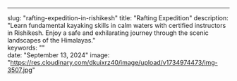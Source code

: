 ---

slug: "rafting-expedition-in-rishikesh"
title: "Rafting Expedition"
description: "Learn fundamental kayaking skills in calm waters with certified instructors in Rishikesh. Enjoy a safe and exhilarating journey through the scenic landscapes of the Himalayas."  
keywords: ""  
date: "September 13, 2024"
image: "https://res.cloudinary.com/dkuixrz40/image/upload/v1734974473/img-3507.jpg"
